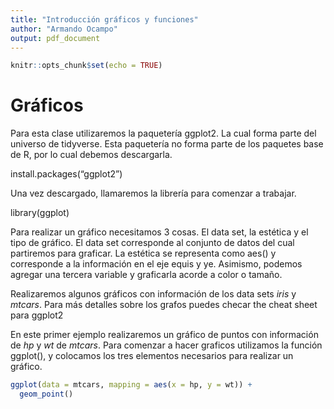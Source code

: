 ```yaml
---
title: "Introducción gráficos y funciones"
author: "Armando Ocampo"
output: pdf_document
---
```


```r
knitr::opts_chunk$set(echo = TRUE)
```

# Gráficos

Para esta clase utilizaremos la paquetería ggplot2. La cual forma parte del universo de tidyverse. Esta paquetería no forma parte de los paquetes base de R, por lo cual debemos descargarla.

install.packages("ggplot2")

Una vez descargado, llamaremos la librería para comenzar a trabajar.

library(ggplot)


Para realizar un gráfico necesitamos 3 cosas. El data set, la estética y el tipo de gráfico. El data set corresponde al conjunto de datos del cual partiremos para graficar. La estética se representa como aes() y corresponde a la información en el eje equis y ye. Asimismo, podemos agregar una tercera variable y graficarla acorde a color o tamaño.


Realizaremos algunos gráficos con información de los data sets *iris* y *mtcars*. Para más detalles sobre los grafos puedes checar the cheat sheet para ggplot2

En este primer ejemplo realizaremos un gráfico de puntos con información de *hp* y *wt* de *mtcars*. Para comenzar a hacer graficos utilizamos la función ggplot(), y colocamos los tres elementos necesarios para realizar un gráfico.

```r
ggplot(data = mtcars, mapping = aes(x = hp, y = wt)) +
  geom_point()
```

